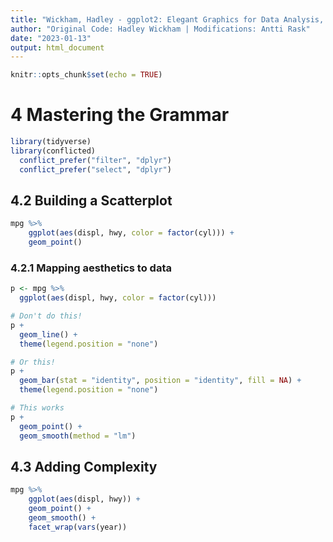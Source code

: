 ```yaml
---
title: "Wickham, Hadley - ggplot2: Elegant Graphics for Data Analysis, Chapter 4 - Mastering the Grammar"
author: "Original Code: Hadley Wickham | Modifications: Antti Rask"
date: "2023-01-13"
output: html_document
---
```


```r
knitr::opts_chunk$set(echo = TRUE)
```

# 4 Mastering the Grammar

```r
library(tidyverse)
library(conflicted)
  conflict_prefer("filter", "dplyr")
  conflict_prefer("select", "dplyr")
```

## 4.2 Building a Scatterplot

```r
mpg %>%
    ggplot(aes(displ, hwy, color = factor(cyl))) +
    geom_point()
```

### 4.2.1 Mapping aesthetics to data

```r
p <- mpg %>%
  ggplot(aes(displ, hwy, color = factor(cyl)))

# Don't do this!
p +
  geom_line() + 
  theme(legend.position = "none")

# Or this!
p +
  geom_bar(stat = "identity", position = "identity", fill = NA) + 
  theme(legend.position = "none")

# This works
p +
  geom_point() + 
  geom_smooth(method = "lm")
```

## 4.3 Adding Complexity

```r
mpg %>%
    ggplot(aes(displ, hwy)) + 
    geom_point() +
    geom_smooth() + 
    facet_wrap(vars(year))
```